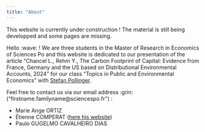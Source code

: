 ```yaml
---
title: "About"
---
```


::: {.callout-caution}
This website is currently under construction ! 
The material is still being developped and some pages are missing. 
:::

Hello :wave: ! We are three students in the Master of Research in Economics of Sciences Po and this website is dedicated to our presentation of the article "Chancel L., Rehm Y., The Carbon Footprint of Capital: Evidence from France, Germany and the US based on Distributional Environmental Accounts, 2024" for our class "Topics in Public and Environmental Economics" with [Stefan Pollinger](https://www.stefanpollinger.com/). 

Feel free to contact us via our email address :grin: ("firstname.familyname@sciencespo.fr") : 

- Marie Ange ORTIZ
- Étienne COMPERAT ([here his website](https://ecomperat.github.io/))
- Paulo GUGELMO CAVALHEIRO DIAS
